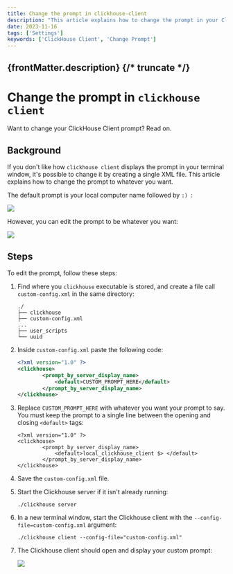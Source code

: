 ```yaml
---
title: Change the prompt in clickhouse-client
description: "This article explains how to change the prompt in your Clickhouse client terminal window from :) to whatever you want."
date: 2023-11-16
tags: ['Settings']
keywords: ['ClickHouse Client', 'Change Prompt']
---
```


{frontMatter.description}
{/* truncate */}
---

# Change the prompt in `clickhouse client`

Want to change your ClickHouse Client prompt? Read on.

## Background

If you don't like how `clickhouse client` displays the prompt in your terminal window, it's possible to change it by creating a single XML file. This article explains how to change the prompt to whatever you want.

The default prompt is your local computer name followed by `:) `:

![](./images/change-the-prompt-in-clickhouse-client/default-prompt-example.png)

However, you can edit the prompt to be whatever you want:

![](./images/change-the-prompt-in-clickhouse-client/custom-prompt-example.png)

## Steps

To edit the prompt, follow these steps:

1. Find where you `clickhouse` executable is stored, and create a file call `custom-config.xml` in the same directory:

    ```plaintext
    ./
    ├── clickhouse
    ├── custom-config.xml
    ...
    ├── user_scripts
    └── uuid
    ```

1. Inside `custom-config.xml` paste the following code:

    ```xml
    <?xml version="1.0" ?>
    <clickhouse>
            <prompt_by_server_display_name>
                <default>CUSTOM_PROMPT_HERE</default>
            </prompt_by_server_display_name>
    </clickhouse>
    ```

1. Replace `CUSTOM_PROMPT_HERE` with whatever you want your prompt to say. You must keep the prompt to a single line between the opening and closing `<default>` tags:

    ```shell
    <?xml version="1.0" ?>
    <clickhouse>
            <prompt_by_server_display_name>
                <default>local_clickhouse_client $> </default>
            </prompt_by_server_display_name>
    </clickhouse>
    ```

1. Save the `custom-config.xml` file.
1. Start the Clickhouse server if it isn't already running:

    ```shell
    ./clickhouse server
    ```

1. In a new terminal window, start the Clickhouse client with the `--config-file=custom-config.xml` argument:

    ```shell
    ./clickhouse client --config-file="custom-config.xml"
    ```

1. The Clickhouse client should open and display your custom prompt:

    ![](./images/change-the-prompt-in-clickhouse-client/custom-prompt-full-command-example.png)
